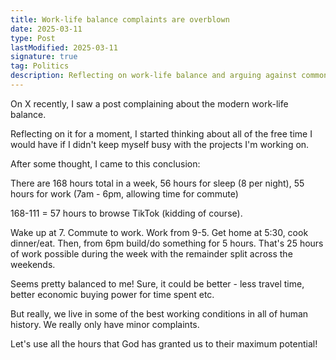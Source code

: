 ```yaml
---
title: Work-life balance complaints are overblown
date: 2025-03-11
type: Post
lastModified: 2025-03-11
signature: true
tag: Politics
description: Reflecting on work-life balance and arguing against common complaints.
---
```


On X recently, I saw a post complaining about the modern work-life balance.

<Tweet id="1898726460770435209" />

Reflecting on it for a moment, I started thinking about all of the free time I would have if I didn't keep myself busy with the projects I'm working on.

After some thought, I came to this conclusion:

There are 168 hours total in a week, 56 hours for sleep (8 per night), 55 hours for work (7am - 6pm, allowing time for commute)

168-111 = 57 hours to browse TikTok (kidding of course).

Wake up at 7. Commute to work. Work from 9-5. Get home at 5:30, cook dinner/eat. Then, from 6pm build/do something for 5 hours. That's 25 hours of work possible during the week with the remainder split across the weekends.

Seems pretty balanced to me! Sure, it could be better - less travel time, better economic buying power for time spent etc.

But really, we live in some of the best working conditions in all of human history. We really only have minor complaints.

Let's use all the hours that God has granted us to their maximum potential!

